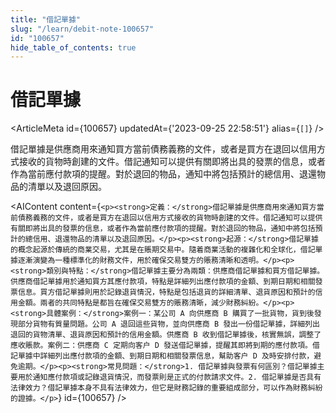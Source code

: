 ```yaml
---
title: "借記單據"
slug: "/learn/debit-note-100657"
id: "100657"
hide_table_of_contents: true
---
```



# 借記單據

<ArticleMeta id={100657} updatedAt={'2023-09-25 22:58:51'} alias={`[]`} />
<div className='border-solid border-b border-t-0 my-4 border-[var(--ifm-color-gray-300)]' />

借記單據是供應商用來通知買方當前債務義務的文件，或者是買方在退回以信用方式接收的貨物時創建的文件。借記通知可以提供有關即將出具的發票的信息，或者作為當前應付款項的提醒。對於退回的物品，通知中將包括預計的總信用、退還物品的清單以及退回原因。

<AIContent content={`<p><strong>定義：</strong>借記單據是供應商用來通知買方當前債務義務的文件，或者是買方在退回以信用方式接收的貨物時創建的文件。借記通知可以提供有關即將出具的發票的信息，或者作為當前應付款項的提醒。對於退回的物品，通知中將包括預計的總信用、退還物品的清單以及退回原因。</p><p><strong>起源：</strong>借記單據的概念起源於傳統的商業交易，尤其是在賬期交易中。隨着商業活動的複雜化和全球化，借記單據逐漸演變為一種標準化的財務文件，用於確保交易雙方的賬務清晰和透明。</p><p><strong>類別與特點：</strong>借記單據主要分為兩類：供應商借記單據和買方借記單據。供應商借記單據用於通知買方其應付款項，特點是詳細列出應付款項的金額、到期日期和相關發票信息。買方借記單據則用於記錄退貨情況，特點是包括退貨的詳細清單、退貨原因和預計的信用金額。兩者的共同特點是都旨在確保交易雙方的賬務清晰，減少財務糾紛。</p><p><strong>具體案例：</strong>案例一：某公司 A 向供應商 B 購買了一批貨物，貨到後發現部分貨物有質量問題。公司 A 退回這些貨物，並向供應商 B 發出一份借記單據，詳細列出退回的貨物清單、退貨原因和預計的信用金額。供應商 B 收到借記單據後，核實無誤，調整了應收賬款。案例二：供應商 C 定期向客户 D 發送借記單據，提醒其即將到期的應付款項。借記單據中詳細列出應付款項的金額、到期日期和相關發票信息，幫助客户 D 及時安排付款，避免逾期。</p><p><strong>常見問題：</strong>1. 借記單據與發票有何區別？借記單據主要用於通知應付款項或記錄退貨情況，而發票則是正式的付款請求文件。2. 借記單據是否具有法律效力？借記單據本身不具有法律效力，但它是財務記錄的重要組成部分，可以作為財務糾紛的證據。</p>`} id={100657} />

